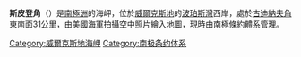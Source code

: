 {{coord|66|25|S|126|44|E|display=title}}

'''斯皮登角'''（{{lang-en|Cape Spieden}}）是[[南極洲|南極洲]]的海岬，位於[[威爾克斯地|威爾克斯地]]的[[波珀斯灣|波珀斯灣]]西岸，處於[[古迪納夫角|古迪納夫角]]東南面31公里，由[[美國|美國]]海軍拍攝空中照片繪入地圖，現時由[[南極條約體系|南極條約體系]]管理。

{{DEFAULTSORT:Cape Spieden}}
[[Category:威爾克斯地海岬|Category:威爾克斯地海岬]]
[[Category:南极条约体系|Category:南极条约体系]]


{{WilkesLand-geo-stub}}